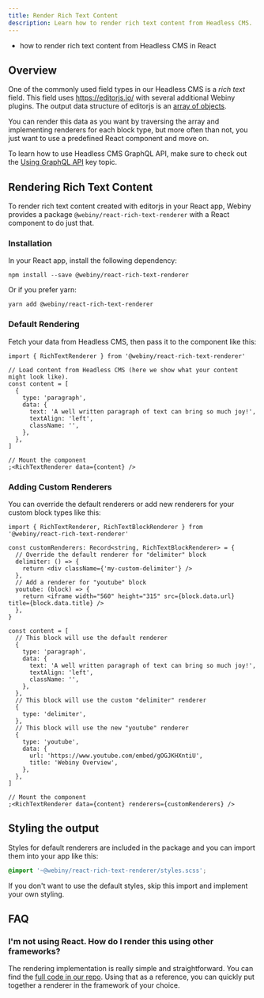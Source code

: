 ```yaml
---
title: Render Rich Text Content
description: Learn how to render rich text content from Headless CMS.
---
```



<Alert type="success" title="What you'll learn">

- how to render rich text content from Headless CMS in React

</Alert>

## Overview

One of the commonly used field types in our Headless CMS is a _rich text_ field. This field uses https://editorjs.io/ with several additional Webiny plugins. The output data structure of editorjs is an [array of objects](https://editorjs.io/saving-data#output-data-format).

You can render this data as you want by traversing the array and implementing renderers for each block type, but more often than not, you just want to use a predefined React component and move on.

<Alert type="info">

To learn how to use Headless CMS GraphQL API, make sure to check out the [Using GraphQL API](../basics/using-graphql-api) key topic.

</Alert>

## Rendering Rich Text Content

To render rich text content created with editorjs in your React app, Webiny provides a package `@webiny/react-rich-text-renderer` with a React component to do just that.

### Installation

In your React app, install the following dependency:

```
npm install --save @webiny/react-rich-text-renderer
```

Or if you prefer yarn:

```
yarn add @webiny/react-rich-text-renderer
```

### Default Rendering

Fetch your data from Headless CMS, then pass it to the component like this:

```tsx myView.tsx
import { RichTextRenderer } from '@webiny/react-rich-text-renderer'

// Load content from Headless CMS (here we show what your content might look like).
const content = [
  {
    type: 'paragraph',
    data: {
      text: 'A well written paragraph of text can bring so much joy!',
      textAlign: 'left',
      className: '',
    },
  },
]

// Mount the component
;<RichTextRenderer data={content} />
```

### Adding Custom Renderers

You can override the default renderers or add new renderers for your custom block types like this:

```tsx myView.tsx
import { RichTextRenderer, RichTextBlockRenderer } from '@webiny/react-rich-text-renderer'

const customRenderers: Record<string, RichTextBlockRenderer> = {
  // Override the default renderer for "delimiter" block
  delimiter: () => {
    return <div className={'my-custom-delimiter'} />
  },
  // Add a renderer for "youtube" block
  youtube: (block) => {
    return <iframe width="560" height="315" src={block.data.url} title={block.data.title} />
  },
}

const content = [
  // This block will use the default renderer
  {
    type: 'paragraph',
    data: {
      text: 'A well written paragraph of text can bring so much joy!',
      textAlign: 'left',
      className: '',
    },
  },
  // This block will use the custom "delimiter" renderer
  {
    type: 'delimiter',
  },
  // This block will use the new "youtube" renderer
  {
    type: 'youtube',
    data: {
      url: 'https://www.youtube.com/embed/gOGJKHXntiU',
      title: 'Webiny Overview',
    },
  },
]

// Mount the component
;<RichTextRenderer data={content} renderers={customRenderers} />
```

## Styling the output

Styles for default renderers are included in the package and you can import them into your app like this:

```scss
@import '~@webiny/react-rich-text-renderer/styles.scss';
```

If you don't want to use the default styles, skip this import and implement your own styling.

## FAQ

### I'm not using React. How do I render this using other frameworks?

The rendering implementation is really simple and straightforward. You can find the [full code in our repo](https://github.com/webiny/webiny-js/blob/next/packages/react-rich-text-renderer/src/index.tsx). Using that as a reference, you can quickly put together a renderer in the framework of your choice.

